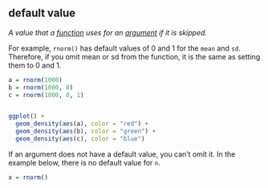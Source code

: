 ## default value

<dfn>A value that a [function](f.html#function) uses for an [argument](a.html#argument) if it is skipped.</dfn>

For example, `rnorm()` has default values of 0 and 1 for the `mean` and `sd`. Therefore, if you omit mean or sd from the function, it is the same as setting them to 0 and 1.

```r
a = rnorm(1000)
b = rnorm(1000, 0)
c = rnorm(1000, 0, 1)


ggplot() +
  geom_density(aes(a), color = "red") + 
  geom_density(aes(b), color = "green") + 
  geom_density(aes(c), color = "blue")
```

If an argument does not have a default value, you can't omit it. In the example below, there is no default value for `n`.

```r
x = rnorm()
```


